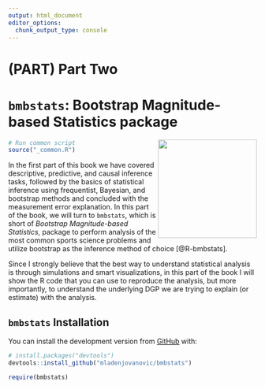 ```yaml
---
output: html_document
editor_options: 
  chunk_output_type: console
---
```

# (PART) Part Two {-}

# `bmbstats`: Bootstrap Magnitude-based Statistics package

<img src="figures/bmbstats-logo.png" align="right" width="200" />

```r
# Run common script
source("_common.R")
```

In the first part of this book we have covered descriptive, predictive, and causal inference tasks, followed by the basics of statistical inference using frequentist, Bayesian, and bootstrap methods and concluded with the measurement error explanation. In this part of the book, we will turn to `bmbstats`, which is short of *Bootstrap Magnitude-based Statistics*, package to perform analysis of the most common sports science problems and utilize bootstrap as the inference method of choice [@R-bmbstats].

Since I strongly believe that the best way to understand statistical analysis is through simulations and smart visualizations, in this part of the book I will show the R code that you can use to reproduce the analysis, but more importantly, to understand the underlying DGP we are trying to explain (or estimate) with the analysis. 

## `bmbstats` Installation

You can install the development version from [GitHub](https://github.com/mladenjovanovic/bmbstats) with:

``` r
# install.packages("devtools")
devtools::install_github("mladenjovanovic/bmbstats")

require(bmbstats)
```




